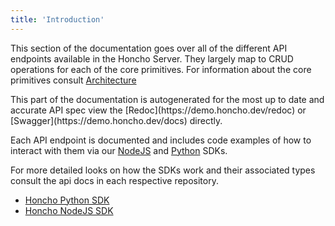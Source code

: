 ```yaml
---
title: 'Introduction'
---
```


This section of the documentation goes over all of the different API endpoints available in the Honcho 
Server. They largely map to CRUD operations for each of the core primitives. For information about the core
primitives consult [Architecture](/v1/getting-started/architecture)

<Warning>
  This part of the documentation is autogenerated for the most up to date and accurate API spec view the 
  [Redoc](https://demo.honcho.dev/redoc) or [Swagger](https://demo.honcho.dev/docs) directly.
</Warning>

Each API endpoint is documented and includes code examples of how to interact with them via our [NodeJS](https://github.com/plastic-labs/honcho-node) and
[Python](https://github.com/plastic-labs/honcho-python) SDKs.

For more detailed looks on how the SDKs work and their associated types consult the api docs in each respective repository.

- [Honcho Python SDK](https://github.com/plastic-labs/honcho-python/blob/main/api.md)
- [Honcho NodeJS SDK](https://github.com/plastic-labs/honcho-node/blob/main/api.md)
